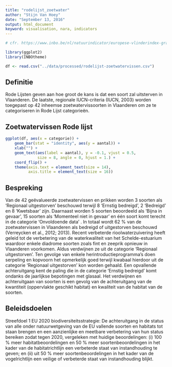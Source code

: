 ```yaml
---
title: "rodelijst_zoetwater"
author: "Stijn Van Hoey"
date: "September 13, 2016"
output: html_document
keyword: visualisation, nara, indicators
---
```


```r
# cfr. https://www.inbo.be/nl/natuurindicator/europese-vlinderindex-graslanden

library(ggplot2)
library(INBOtheme)

df <- read.csv("../data/processed/rodelijst-zoetwatervissen.csv")
```

## Definitie 
Rode Lijsten geven aan hoe groot de kans is dat een soort zal uitsterven in Vlaanderen. De laatste, regionale IUCN-criteria (IUCN, 2003) worden toegepast op 42 inheemse zoetwatervissoorten in Vlaanderen om ze te categoriseren in Rode Lijst categorieën.

## Zoetwatervissen Rode lijst

```r
ggplot(df, aes(x = categorie)) +
    geom_bar(stat = "identity", aes(y = aantal)) + 
    xlab("") +
    geom_text(aes(label = aantal), y = -0.1, vjust = 0.5,
              size = 8, angle = 0, hjust = 1.) +
    coord_flip() +
    theme(axis.text = element_text(size = 14),
          axis.title = element_text(size = 16))
```

## Bespreking

Van de 42 geëvalueerde zoetwatervissen en prikken worden 3 soorten als ‘Regionaal uitgestorven’ beschouwd terwijl 8 ‘Ernstig bedreigd’, 2 ‘Bedreigd’ en 8 ‘Kwetsbaar’ zijn. Daarnaast worden 5 soorten beoordeeld als ‘Bijna in gevaar’, 15 soorten als ‘Momenteel niet in gevaar’ en één soort komt terecht in de categorie ‘Onvoldoende data’ . In totaal wordt 62 % van de zoetwatervissen in Vlaanderen als bedreigd of uitgestorven beschouwd (Verreycken et al., 2012; 2013). Recent verbeterde rioolwaterzuivering heeft geleid tot de verbetering van de waterkwaliteit van het Schelde-estuarium waardoor enkele diadrome soorten zoals fint en zeeprik opnieuw in Vlaanderen voorkomen. Aldus verdwijnen ze uit de categorie ‘Regionaal uitgestorven’. Ten gevolge van enkele herintroductieprogramma’s doen serpeling en kopvoorn het opmerkelijk goed terwijl kwabaal hierdoor uit de categorie ‘Regionaal uitgestorven’ kon worden gehaald. Een opvallende achteruitgang kent de paling die in de categorie ‘Ernstig bedreigd’ komt ondanks de jaarlijkse bepotingen met glasaal. Het verdwijnen en achteruitgaan van soorten is een gevolg van de achteruitgang van de kwantiteit (oppervlakte geschikt habitat) en kwaliteit van de habitat van de soorten.

## Beleidsdoelen

Streefdoel 1 EU 2020 biodiversiteitsstrategie: De achteruitgang in de status van alle onder natuurwetgeving van de EU vallende soorten en habitats tot staan brengen en een aanzienlijke en meetbare verbetering van hun status bereiken zodat tegen 2020, vergeleken met huidige beoordelingen: (i) 100 % meer habitatbeoordelingen en 50 % meer soortenbeoordelingen in het kader van de habitatrichtlijn een verbeterde staat van instandhouding te geven; en (ii) uit 50 % meer soortenbeoordelingen in het kader van de vogelrichtlijn een veilige of verbeterde staat van instandhouding blijkt.





